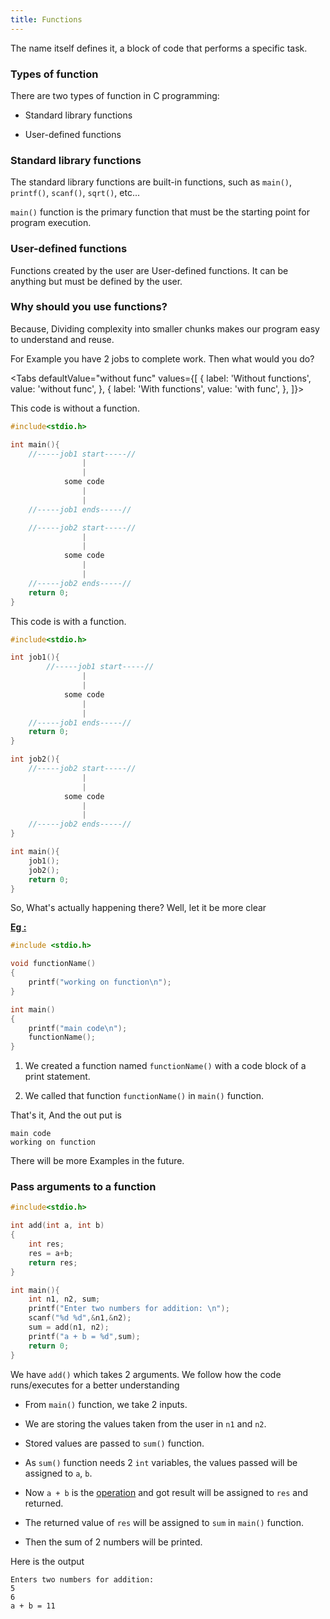 ```yaml
---
title: Functions
---
```



The name itself defines it, a block of code that performs a specific task.

### Types of function ###

There are two types of function in C programming:

  * Standard library functions
 
  * User-defined functions

### Standard library functions ###

The standard library functions are built-in functions, such as `main()`, `printf()`, `scanf()`, `sqrt()`, etc...

`main()` function is the primary function that must be the starting point for program execution.

### User-defined functions ###

Functions created by the user are User-defined functions. It can be anything but must be defined by the user.

### Why should you use functions? ###

Because, Dividing complexity into smaller chunks makes our program easy to understand and reuse.

For Example you have 2 jobs to complete work. Then what would you do?

<Tabs
  defaultValue="without func"
  values={[
    { label: 'Without functions', value: 'without func', },
    { label: 'With functions', value: 'with func', },
  ]}>
<TabItem value="without func">

This code is without a function.

```c
#include<stdio.h>

int main(){
	//-----job1 start-----//
				|
				|
			some code
				|
				|
	//-----job1 ends-----//

	//-----job2 start-----//
				|
				|
			some code
				|
				|
	//-----job2 ends-----//
	return 0;
}
```
</TabItem>
<TabItem value="with func">

This code is with a function.

```c
#include<stdio.h>

int job1(){
		//-----job1 start-----//
				|
				|
			some code
				|
				|
	//-----job1 ends-----//
	return 0;
}

int job2(){
	//-----job2 start-----//
				|
				|
			some code
				|
				|
	//-----job2 ends-----//
}

int main(){
	job1();
	job2();	
	return 0;
}
```
</TabItem>
</Tabs>

So, What's actually happening there? Well, let it be more clear

**<ins>Eg :</ins>**

```c
#include <stdio.h>

void functionName()
{
	printf("working on function\n");
}

int main()
{
	printf("main code\n");
	functionName();
}
```

1. We created a function named `functionName()` with a code block of a print statement.

2. We called that function `functionName()` in `main()` function.

That's it, And the out put is

```
main code
working on function
```

There will be more Examples in the  future.

### Pass arguments to a function ###

```c
#include<stdio.h>

int add(int a, int b) 
{
    int res;
    res = a+b;
    return res;
}

int main(){
	int n1, n2, sum;
    printf("Enter two numbers for addition: \n");
    scanf("%d %d",&n1,&n2);
    sum = add(n1, n2);
	printf("a + b = %d",sum);
	return 0;
}
```

We have `add()` which takes 2 arguments. We follow how the code runs/executes for a better understanding
 * From `main()` function, we take 2 inputs.

 * We are storing the values taken from the user in `n1` and `n2`.

 * Stored values are passed to `sum()` function.

 * As `sum()` function needs 2 `int` variables, the values passed will be assigned to `a`, `b`.

 * Now `a + b` is the [operation](/docs/C/operations) and got result will be assigned to `res` and returned.

 * The returned value of `res` will be assigned to `sum` in `main()` function.

 * Then the sum of 2 numbers will be printed.

Here is the output

```
Enters two numbers for addition: 
5
6
a + b = 11
```